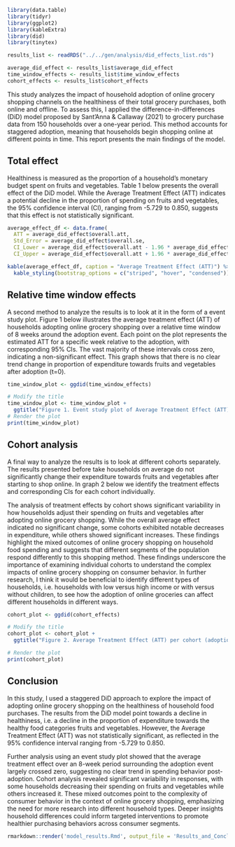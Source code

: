 
```r
library(data.table)
library(tidyr)
library(ggplot2)
library(kableExtra)
library(did)
library(tinytex)
```


```r
results_list <- readRDS("../../gen/analysis/did_effects_list.rds")

average_did_effect <- results_list$average_did_effect
time_window_effects <- results_list$time_window_effects
cohort_effects <- results_list$cohort_effects
```




This study analyzes the impact of household adoption of online grocery shopping channels on the healthiness of their total grocery purchases, both online and offline. To assess this, I applied the difference-in-differences (DiD) model proposed by Sant'Anna & Callaway (2021) to grocery purchase data from 150 households over a one-year period. This method accounts for staggered adoption, meaning that households begin shopping online at different points in time. This report presents the main findings of the model. 


## Total effect

Healthiness is measured as the proportion of a household's monetary budget spent on fruits and vegetables. Table 1 below presents the overall effect of the DiD model. While the Average Treatment Effect (ATT) indicates a potential decline in the proportion of spending on fruits and vegetables, the 95% confidence interval (CI), ranging from -5.729 to 0.850, suggests that this effect is not statistically significant.



```r
average_effect_df <- data.frame(
  ATT = average_did_effect$overall.att,
  Std_Error = average_did_effect$overall.se,
  CI_Lower = average_did_effect$overall.att - 1.96 * average_did_effect$overall.se,
  CI_Upper = average_did_effect$overall.att + 1.96 * average_did_effect$overall.se)

kable(average_effect_df, caption = "Average Treatment Effect (ATT)") %>%
  kable_styling(bootstrap_options = c("striped", "hover", "condensed"))
```

## Relative time window effects

A second method to analyze the results is to look at it in the form of a event study plot. Figure 1 below illustrates the average treatment effect (ATT) of households adopting online grocery shopping over a relative time window of 8 weeks around the adoption event. Each point on the plot represents the estimated ATT for a specific week relative to the adoption, with corresponding  95% CIs. The vast majority of these intervals cross zero, indicating a non-significant effect. This graph shows that there is no clear trend change in proportion of expenditure towards fruits and vegetables after adoption (t=0).

```r
time_window_plot <- ggdid(time_window_effects)

# Modify the title
time_window_plot <- time_window_plot + 
  ggtitle("Figure 1. Event study plot of Average Treatment Effect (ATT) over time")
# Render the plot
print(time_window_plot)
```

## Cohort analysis

A final way to analyze the results is to look at different cohorts separately. The results presented before take households on average do not significantly change their expenditure towards fruits and vegetables after starting to shop online. In graph 2 below we identify the treatment effects and corresponding CIs for each cohort individually. 

The analysis of treatment effects by cohort shows significant variability in how households adjust their spending on fruits and vegetables after adopting online grocery shopping. While the overall average effect indicated no significant change, some cohorts exhibited notable decreases in expenditure, while others showed significant increases. These findings highlight the mixed outcomes of online grocery shopping on household food spending and suggests that different segments of the population respond differently to this shopping method. These findings underscore the importance of examining individual cohorts to understand the complex impacts of online grocery shopping on consumer behavior. In further research, I think it would be beneficial to identify different types of households, i.e. households with low versus high income or with versus without children, to see how the adoption of online groceries can affect different households in different ways.

```r
cohort_plot <- ggdid(cohort_effects)

# Modify the title
cohort_plot <- cohort_plot + 
  ggtitle("Figure 2. Average Treatment Effect (ATT) per cohort (adoption-week")

# Render the plot
print(cohort_plot)
```

## Conclusion

In this study, I used a staggered DiD approach to explore the impact of adopting online grocery shopping on the healthiness of household food purchases. The results from the DiD model point towards a decline in healthiness, i.e. a decline in the proportion of expenditure towards the healthy food categories fruits and vegetables. However, the Average Treatment Effect (ATT) was not statistically significant, as reflected in the 95% confidence interval ranging from -5.729 to 0.850.

Further analysis using an event study plot showed that the average treatment effect over an 8-week period surrounding the adoption event largely crossed zero, suggesting no clear trend in spending behavior post-adoption. Cohort analysis revealed significant variability in responses, with some households decreasing their spending on fruits and vegetables while others increased it. These mixed outcomes point to the complexity of consumer behavior in the context of online grocery shopping, emphasizing the need for more research into different household types. Deeper insights household differences could inform targeted interventions to promote healthier purchasing behaviors across consumer segments.

```r
rmarkdown::render('model_results.Rmd', output_file = 'Results_and_Conclusion.pdf', output_format = 'pdf_document', output_dir = '../../gen/paper')
```

